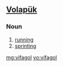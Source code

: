 ==[[Volapük]]==

===Noun===
{{infl|vo|noun}}

# [[running]]
# [[sprinting]]

[[mg:vifagol]]
[[vo:vifagol]]